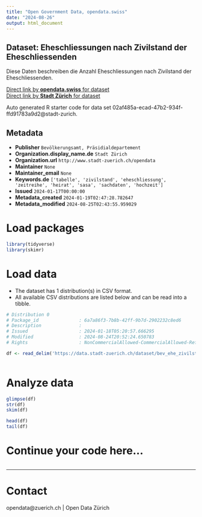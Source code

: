 ```yaml
---
title: "Open Government Data, opendata.swiss"
date: "2024-08-26"
output: html_document
---
```


## Dataset: Eheschliessungen nach Zivilstand der Eheschliessenden

Diese Daten beschreiben die Anzahl Eheschliessungen nach Zivilstand der Eheschliessenden.

[Direct link by **opendata.swiss** for dataset](https://opendata.swiss/de/dataset/eheschliessungen-nach-zivilstand-der-eheschliessenden-seit-1993)<br>
[Direct link by **Stadt Zürich** for dataset](https://data.stadt-zuerich.ch/dataset/bev_ehe_zivilstand_od3306)

Auto generated R starter code for data set 02af485a-ecad-47b2-934f-ffd91783a9d2@stadt-zurich.

## Metadata

- **Publisher** `Bevölkerungsamt, Präsidialdepartement`
- **Organization.display_name.de** `Stadt Zürich`
- **Organization.url** `http://www.stadt-zuerich.ch/opendata`
- **Maintainer** `None`
- **Maintainer_email** `None`
- **Keywords.de** `['tabelle', 'zivilstand', 'eheschliessung', 'zeitreihe', 'heirat', 'sasa', 'sachdaten', 'hochzeit']`
- **Issued** `2024-01-17T00:00:00`
- **Metadata_created** `2024-01-19T02:47:28.782647`
- **Metadata_modified** `2024-08-25T02:43:55.959029`


# Load packages

```r

library(tidyverse)
library(skimr)

```

# Load data

-   The dataset has 1 distribution(s) in CSV format.
-   All available CSV distributions are listed below and can be read into a tibble.

```r

# Distribution 0
# Package_id               : 6a7a86f3-7b8b-42ff-9b7d-2902232c8ed6
# Description              : 
# Issued                   : 2024-01-18T05:20:57.666295
# Modified                 : 2024-08-24T20:52:24.650783
# Rights                   : NonCommercialAllowed-CommercialAllowed-ReferenceNotRequired

df <- read_delim('https://data.stadt-zuerich.ch/dataset/bev_ehe_zivilstand_od3306/download/BEV330OD3306.csv')



```

# Analyze data

```r

glimpse(df)
str(df)
skim(df)

head(df)
tail(df)

```

# Continue your code here...

```r

```

------------------------------------------------------------------------

# Contact

opendata@zuerich.ch | Open Data Zürich
